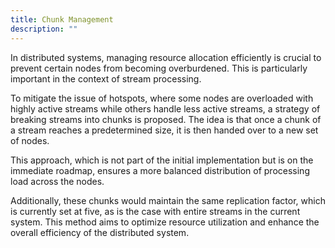 ```yaml
---
title: Chunk Management
description: ""
---
```


In distributed systems, managing resource allocation efficiently is crucial to prevent certain nodes from becoming overburdened. This is particularly important in the context of stream processing. 

To mitigate the issue of hotspots, where some nodes are overloaded with highly active streams while others handle less active streams, a strategy of breaking streams into chunks is proposed. The idea is that once a chunk of a stream reaches a predetermined size, it is then handed over to a new set of nodes.

 This approach, which is not part of the initial implementation but is on the immediate roadmap, ensures a more balanced distribution of processing load across the nodes. 
 
 Additionally, these chunks would maintain the same replication factor, which is currently set at five, as is the case with entire streams in the current system. This method aims to optimize resource utilization and enhance the overall efficiency of the distributed system.
